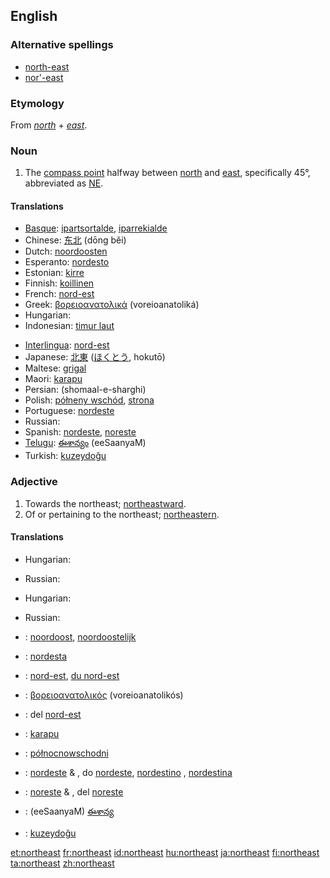 {{see|Northeast}}
{{wikipedia|dab=northeast}}
==English==

===Alternative spellings===
*[[north-east]]
*[[nor'-east]]

===Etymology===
From ''[[north]]'' + ''[[east]]''.

===Noun===
{{en-noun|-}}

# The [[compass point]] halfway between [[north]] and [[east]], specifically 45°, abbreviated as [[NE]].

====Translations====
{{trans-top|compass point}}
*[[Basque]]: [[ipartsortalde]], [[iparrekialde]]
*Chinese: [[东北]] (dōng běi)
*Dutch: [[noordoosten]] {{n}}
*Esperanto: [[nordesto]]
*Estonian: [[kirre]]
*Finnish: [[koillinen]]
*French: [[nord-est]] {{m}}
*Greek: [[βορειοανατολικά]] (voreioanatoliká)
*Hungarian: {{t|hu|északkelet}}
*Indonesian: [[timur laut]]
{{trans-mid}}
*[[Interlingua]]: [[nord-est]]
*Japanese: [[北東]] ([[ほくとう]], hokutō)
*Maltese: [[grigal]]
*Maori: [[karapu]]
*Persian: {{FAchar|[[شمال شرقی]]}} (shomaal-e-sharghi)
*Polish: [[półneny wschód]], [[strona]]
*Portuguese: [[nordeste]] {{m}}
*Russian: {{t|ru|северо-восток|m|tr=s'év'ero-vostók}}
*Spanish: [[nordeste]], [[noreste]] {{m}}
*[[Telugu]]: [[ఈశాన్యం]] (eeSaanyaM)
*Turkish: [[kuzeydoğu]]
{{trans-bottom}}

===Adjective===
{{en-adj}}

# Towards the northeast; [[northeastward]].
# Of or pertaining to the northeast; [[northeastern]].

====Translations====
{{trans-top|northeastward}}
*Hungarian: {{t|hu|északkeleti}}
{{trans-mid}}
*Russian: {{t|ru|северо-восточный|tr=s'év'ero-vostóčnyj}}
{{trans-bottom}}

{{trans-top|northeastern}}
*Hungarian: {{t|hu|északkeleti}}
{{trans-mid}}
*Russian: {{t|ru|северо-восточный|tr=s'év'ero-vostóčnyj}}
{{trans-bottom}}

{{checktrans-top}}
*{{ttbc|Dutch}}: [[noordoost]], [[noordoostelijk]]
*{{ttbc|Esperanto}}: [[nordesta]]
*{{ttbc|French}}: [[nord-est]], [[du nord-est]]
*{{ttbc|Greek}}: [[βορειοανατολικός]] (voreioanatolikós)
*{{ttbc|Interlingua}}: del [[nord-est]]
*{{ttbc|Maori}}: [[karapu]]
{{checktrans-mid}}
*{{ttbc|Polish}}: [[północnowschodni]]
*{{ttbc|Portuguese}}: [[nordeste]] {{m}} & {{f}},  do [[nordeste]], [[nordestino]] {{m}},  [[nordestina]] {{f}}
*{{ttbc|Spanish}}: [[noreste]] {{m}} & {{f}},  del [[noreste]]
*{{ttbc|Telugu}}: (eeSaanyaM) [[ఈశాన్య]]
*{{ttbc|Turkish}}: [[kuzeydoğu]]
{{checktrans-bottom}}

[[et:northeast]]
[[fr:northeast]]
[[id:northeast]]
[[hu:northeast]]
[[ja:northeast]]
[[fi:northeast]]
[[ta:northeast]]
[[zh:northeast]]